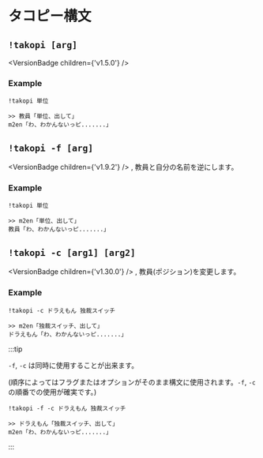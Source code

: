 
# タコピー構文

## `!takopi [arg]`

<VersionBadge children={'v1.5.0'} />

### Example

`!takopi 単位`

```
>> 教員「単位、出して」
m2en「わ、わかんないっピ.......」
```

## `!takopi -f [arg]`

<VersionBadge children={'v1.9.2'} /> , 教員と自分の名前を逆にします。

### Example

`!takopi 単位`

```
>> m2en「単位、出して」
教員「わ、わかんないっピ.......」
```

## `!takopi -c [arg1] [arg2]`

<VersionBadge children={'v1.30.0'} /> , 教員(ポジション)を変更します。

### Example

`!takopi -c ドラえもん 独裁スイッチ`

```
>> m2en「独裁スイッチ、出して」
ドラえもん「わ、わかんないっピ.......」
```

:::tip

`-f`, `-c` は同時に使用することが出来ます。

(順序によってはフラグまたはオプションがそのまま構文に使用されます。`-f`, `-c` の順番での使用が確実です。)

`!takopi -f -c ドラえもん 独裁スイッチ`

```
>> ドラえもん「独裁スイッチ、出して」
m2en「わ、わかんないっピ.......」
```

:::

